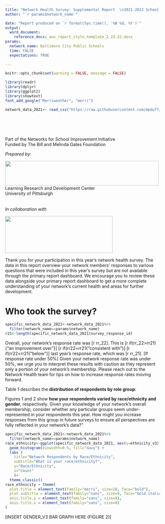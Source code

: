 ```yaml
---
title: "Network Health Survey: Supplemental Report  \n2021-2022 School Year"
author: "`r params$network_name`"

date: "Report produced on `r format(Sys.time(), '%B %d, %Y')`"
output: 
  word_document:
    reference_docx: aux_report_style_template_2.23.22.docx
params:
  network_name: Baltimore City Public Schools
  time: FALSE
  expectations: TRUE
  
---
```


```r
knitr::opts_chunk$set(warning = FALSE, message = FALSE) 
```

```r
library(readr)
library(dplyr)
library(ggplot2)
library(showtext)
font_add_google("Merriweather", "merri")

network_data_2021<- read_csv("https://raw.githubusercontent.com/mpduff/aux_report_2022/main/aux_playset.csv")
```
\
\
\

:::{custom-style="CenterText"}
Part of the Networks for School Improvement Initiative\
Funded by The Bill and Melinda Gates Foundation
\

*Prepared by*:

![](pni_graphic.png){#id .class width=500px height=80px}
\
Learning Research and Development Center\
University of Pittsburgh\
\
\
*In collaboration with*

![](carnegie_graphic.png){#id .class width=350px height=120px}
:::

\newpage
Thank you for your participation in this year’s network health survey. The data in this report overview your network members’ responses to various questions that were included in this year’s survey but are not available through the primary report dashboard. We encourage you to review these data alongside your primary report dashboard to get a more complete understanding of your network’s current health and areas for further development.

# Who took the survey?

```r
specific_network_data_2021<-network_data_2021%>%
  filter(network_name==params$network_name)
r21<-length(specific_network_data_2021$survey_response_id)
```

Overall, your network’s response rate was [r rr_22]. This is [r if(rr_22>rr21){"an improvement over"}] [r if(rr22=rr21{"consistent with"}] [r if(rr22<rr21{"below"}] last year’s response rate, which was [r rr_21]. [If response rate under 50%] Given your network response rate was under 50%, we urge you to interpret these results with caution as they represent only a portion of your network’s membership. Please reach out to the Network Health team for tips on how to increase response rates moving forward.

Table 1 describes the **distribution of respondents by role group**:

Figures 1 and 2 show **how your respondents varied by race/ethnicity and gender**, respectively. Given your knowledge of your network’s overall membership, consider whether any particular groups seem under-represented in your respondents this year. How might you increase responses from this group in future surveys to ensure all perspectives are fully reflected in your network’s data?"

```r
specific_network_data_2021<-network_data_2021%>%
  filter(network_name==params$network_name)
race_ethnicity<-ggplot(specific_network_data_2021, aes(y=ethnicity_v3)) +
  geom_histogram(binwidth=0.5, fill="navy") +
  labs (
    title="Network Respondents by Race/Ethnicity",
    subtitle="What is your race/ethnicity?",
    y="Race/Ethnicity",
    x="Count"
    )+ 
  theme_classic()
race_ethnicity + theme(
  plot.title = element_text(family="merri", size=10, face="bold"),
  plot.subtitle = element_text(family="sans", size=9, face="bold.italic"),
  axis.title.y = element_text(family="sans", size=8),
  axis.title.x = element_text(family="sans", size=8)
)
```  

[INSERT GENDER_V3 BAR GRAPH HERE (FIGURE 2)]




